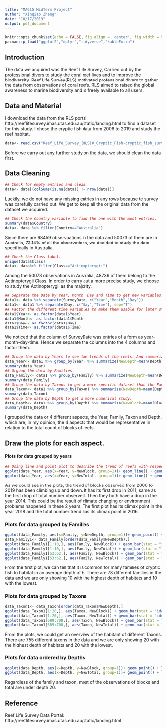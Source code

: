 ```yaml
---
title: "MA615 MidTerm Project"
author: "Xinqiao Zhang"
date: "10/17/2019"
output: pdf_document
---
```


```r
knitr::opts_chunk$set(echo = FALSE, fig.align = 'center', fig.width = 5.656, fig.height = 4, global.par = TRUE)
pacman::p_load("ggplot2","dplyr","tidyverse","kableExtra")
```

## Introduction 
\qquad The data we acquired was the Reef Life Survey, Carried out by the professional divers to study the coral reef lives and to improve the biodiversity. Reef Life Survey(RLS) motivated professional divers to gather the data from observations of coral reefs. RLS aimed to raised the global awareness to marine biodiversity and is freely available to all users. 

## Data and Material 
\qquad I download the data from the RLS portal http://reeflifesurvey.imas.utas.edu.au/static/landing.html to find a dataset for this study. I chose the cryptic fish data from 2006 to 2019 and study the reef habitat. 

```r
data<- read.csv("Reef_Life_Survey_(RLS)#_Cryptic_Fish-cryptic_fish_surveys.csv", header = TRUE)
```
\qquad Before we carry out any further study on the data, we should clean the data first.  

## Data Cleaning
```r
## Check for empty entries and clean. 
data<- data[(colSums(is.na(data)) != nrow(data))]
```
\qquad Luckily, we do not have any missing entries in any rows because te survey was carefully carried out. We get to keep all the original data from the dataset we acquired. 

```r
## Check the Country variable to find the one with the most entries. 
summary(data$Country)
data<- data %>% filter(Country=="Australia")
```
\qquad Since there are 68459 observaations in the data and 50073 of them are in Australia, 73.14% of all the observations, we decided to study the data specifically in Australia. 

```r
## Check the Class label. 
unique(data$Class)
data<- data%>% filter(Class=="Actinopterygii")
```
\qquad Among the 50073 observations in Australia, 48736 of them belong to the Actinopterygii Class. In order to carry out a more precise study, we choose to study the Actinopterygii as the majority.  

```r
## Separate the Date by Year, Month, Day and Time to get new variables. However, we are only taking years into consideratoin. 
data1<- data %>% separate(SurveyDate, c("Year","Month","Day"))
data1<- data1 %>% separate(Day, c("Day","Time"), sep="T")
## Factor the different time variables to make them usable for later study.  
data1$Year<- as.factor(data1$Year)
data1$Month<- as.factor(data1$Month)
data1$Day<- as.factor(data1$Day)
data1$Time<- as.factor(data1$Time)
```
\qquad We noticed that the column of SurveyDate was entries of a form as year-month-day-time. Hence we separate the columns into the 4 columns and factor them. 

```r
## Group the data by Years to see the trends of the reefs. And summarize by the number entries that are useful in the study, which are Depth, Block and Total. 
data_Year<- data1 %>% group_by(Year) %>% summarize(NewDepth=mean(Depth), NewBlock=sum(Block), NewTotal=sum(Total))
summary(data_Year)
## Grgoup the data by Families. 
data_Family<- data1 %>% group_by(Family) %>% summarize(NewDepth=mean(Depth), NewBlock=sum(Block), NewTotal=sum(Total))
summary(data_Family)
## Group the data by Taxons to get a more specific dataset than the Family subset. 
data_Taxon<- data1 %>% group_by(Taxon) %>% summarize(NewDepth=mean(Depth), NewBlock=sum(Block), NewTotal=sum(Total))
summary(data_Taxon)
## Group the data by Depth to get a more numerical study. 
data_Depth<- data1 %>% group_by(Depth) %>% summarize(NewBlock=mean(Block), NewTotal=mean(Total))
summary(data_Depth)
```
\qquad I grouped the data or 4 different aspects, the Year, Family, Taxon and Depth, which are, in my opinion, the 4 aspects that would be representative in relation to the total count of blocks of reefs.   

## Draw the plots for each aspect.

#### Plots for data grouped by years
```r
## Using line and point plot to describe the trend of reefs with respect to time. 
ggplot(data_Year, aes(x=Year, y=NewBlock, group=1))+ geom_line() + geom_point() + labs(title="Trend of Block by Year") + theme(axis.text.x = element_text(angle = 45, hjust = 1))
ggplot(data_Year, aes(x=Year, y=NewTotal, group=1))+ geom_line() + geom_point() + labs(title="Trend of Total by Year")+ theme(axis.text.x = element_text(angle = 45, hjust = 1))
```
\qquad As we could see in the plots, the trend of blocks observed from 2006 to 2019 has been climbing up and down. It has its first drop in 2011, same as the first drop of total number observed. Then they both have a drop in the year 2014. This could be the result of climate changing or environment problems happened in these 2 years. The first plot has its climax point in the year 2018 and the total number trend has its climax point in 2016.  

### Plots for data grouped by Families
```r
ggplot(data_Family, aes(x=Family, y=NewDepth, group=1))+ geom_point() + labs(title="Block # at certain Depths")
data_Family1<- data_Family[order(data_Family$NewDepth),]
ggplot(data_Family1[1:10,], aes(Family, NewBlock)) + geom_bar(stat = "identity") + labs(title="Block# of 5 Families that habitat at the least avg depth") + theme(axis.text.x = element_text(angle = 60, hjust = 1))
ggplot(data_Family1[1:10,], aes(Family, NewTotal)) + geom_bar(stat = "identity") + labs(title="Total of 5 Families that habitat at the least avg depth") + theme(axis.text.x = element_text(angle = 60, hjust = 1))
ggplot(data_Family1[53:62,], aes(Family, NewBlock)) + geom_bar(stat = "identity") + labs(title="Block# of 5 Families that habitat at the most avg depth") + theme(axis.text.x = element_text(angle = 60, hjust = 1))
ggplot(data_Family1[53:62,], aes(Family, NewTotal)) + geom_bar(stat = "identity") + labs(title="Total of 5 Families that habitat at the most avg depth") + theme(axis.text.x = element_text(angle = 60, hjust = 1))

```
\qquad From the first plot, we can tell that it is common for many families of cryptic fish to habitat in an average depth of 6. There are 73 different families in the data and we are only showing 10 with the highest depth of habitats and 10 with the lowest. 

### Plots for data grouped by Taxons
```r
data_Taxon1<- data_Taxon[order(data_Taxon$NewDepth),]
ggplot(data_Taxon1[1:20,], aes(Taxon, NewBlock)) + geom_bar(stat = "identity") + labs(title="Block# of 5 Taxons that habitat at the least avg depth") + theme(axis.text.x = element_text(angle = 60, hjust = 1))
ggplot(data_Taxon1[1:20,], aes(Taxon, NewTotal)) + geom_bar(stat = "identity") + labs(title="Total of 5 Taxons that habitat at the least avg depth") + theme(axis.text.x = element_text(angle = 60, hjust = 1))
ggplot(data_Taxon1[689:708,], aes(Taxon, NewBlock)) + geom_bar(stat = "identity") + labs(title="Block# of 5 Taxons that habitat at the most avg depth") + theme(axis.text.x = element_text(angle = 60, hjust = 1))
ggplot(data_Taxon1[689:708,], aes(Taxon, NewTotal)) + geom_bar(stat = "identity") + labs(title="Total of 5 Taxons that habitat at the most avg depth") + theme(axis.text.x = element_text(angle = 60, hjust = 1))
```
\qquad From the plots, we could get an overview of the habitant of different Taxons. There are 755 different taxons in the data and we are only showing 20 with the highest depth of habitats and 20 with the lowest. 

### Plots for data ordered by Depths 
```r
ggplot(data_Depth, aes(x=Depth, y=NewBlock, group=1))+ geom_point() + labs(title="Block # at certain Depths")
ggplot(data_Depth, aes(x=Depth, y=NewTotal, group=1))+ geom_point() + labs(title="Total Reefs # at certain Depths")
```
\qquad Regardless of the family and taxon, most of the observations of blocks and total are under depth 20. 


## Reference 
Reef Life Survey Data Portal: 
http://reeflifesurvey.imas.utas.edu.au/static/landing.html




